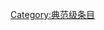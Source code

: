 {{catmore1|[[Wikipedia:機率與統計专题|Wikipedia:機率與統計专题]]}}
{{Articles by Quality|topic=機率與統計|project=機率與統計|format=toc}}
{{Wikipedia category}}
{{emptycat}}

[[Category:典范级条目|Category:典范级条目]]